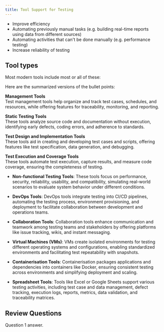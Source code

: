 ```yaml
---
title: Tool Support for Testing
---
```



- Improve efficiency
- Automating previously manual tasks (e.g. building real-time reports using data from different sources)
- Automating activities that can't be done manually (e.g. performance testing)
- Increase reliability of testing

## Tool types

Most modern tools include most or all of these:

Here are the summarized versions of the bullet points:

**Management Tools**  
Test management tools help organize and track test cases, schedules, and resources, while offering features for traceability, monitoring, and reporting.

**Static Testing Tools**  
These tools analyze source code and documentation without execution, identifying early defects, coding errors, and adherence to standards.

**Test Design and Implementation Tools**  
These tools aid in creating and developing test cases and scripts, offering features like test specification, data generation, and debugging.

**Test Execution and Coverage Tools**  
These tools automate test execution, capture results, and measure code coverage, ensuring the completeness of testing.

- **Non-functional Testing Tools**: 
These tools focus on performance, security, reliability, usability, and compatibility, simulating real-world scenarios to evaluate system behavior under different conditions.

- **DevOps Tools**: 
DevOps tools integrate testing into CI/CD pipelines, automating the testing process, environment provisioning, and deployment to facilitate collaboration between development and operations teams.

- **Collaboration Tools**: 
Collaboration tools enhance communication and teamwork among testing teams and stakeholders by offering platforms like issue tracking, wikis, and instant messaging.

- **Virtual Machines (VMs)**: 
VMs create isolated environments for testing different operating systems and configurations, enabling standardized environments and facilitating test repeatability with snapshots.

- **Containerisation Tools**: 
Containerisation packages applications and dependencies into containers like Docker, ensuring consistent testing across environments and simplifying deployment and scaling.

- **Spreadsheet Tools**: 
Tools like Excel or Google Sheets support various testing activities, including test case and data management, defect tracking, execution logs, reports, metrics, data validation, and traceability matrices.

## Review Questions

<FAQList title="FAQs">
  <FAQ title="Question 1?">
    Question 1 answer.
  </FAQ>
</FAQList>